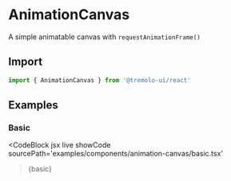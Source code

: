 
# AnimationCanvas

A simple animatable canvas with `requestAnimationFrame()`

<GitHubLink
  path='packages/react/src/components/AnimationCanvas/index.tsx'
/>

## Import

```jsx
import { AnimationCanvas } from '@tremolo-ui/react'
```

## Examples

### Basic

<CodeBlock
  jsx
  live
  showCode
  sourcePath='examples/components/animation-canvas/basic.tsx'
>{basic}</CodeBlock>
